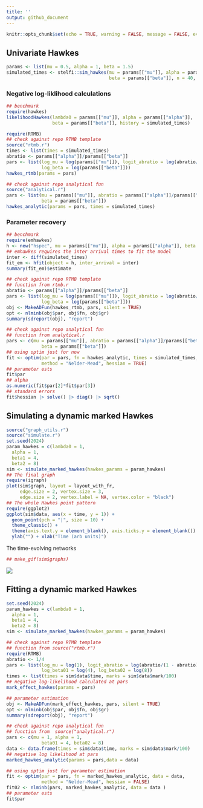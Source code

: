 ```yaml
---
title: ''
output: github_document
---
```


```r
knitr::opts_chunk$set(echo = TRUE, warning = FALSE, message = FALSE, eval = TRUE)
```

## Univariate Hawkes 

```r
params <- list(mu = 0.5, alpha = 1, beta = 1.5)
simulated_times <- stelfi::sim_hawkes(mu = params[["mu"]], alpha = params[["alpha"]], 
                                      beta = params[["beta"]], n = 40, seed = 654)
```

### Negative log-liklihood calculations

```r
## benchmark
require(hawkes)
likelihoodHawkes(lambda0 = params[["mu"]], alpha = params[["alpha"]], 
                 beta = params[["beta"]], history = simulated_times)
```

```r
require(RTMB)
## check against repo RTMB template
source("rtmb.r") 
times <- list(times = simulated_times)
abratio <- params[["alpha"]]/params[["beta"]]
pars <- list(log_mu = log(params[["mu"]]), logit_abratio = log(abratio/(1 - abratio)), 
             log_beta = log(params[["beta"]]))
hawkes_rtmb(params = pars)
```


```r
## check against repo analytical fun
source("analytical.r")
pars <- list(mu = params[["mu"]], abratio = params[["alpha"]]/params[["beta"]], 
             beta = params[["beta"]])
hawkes_analytic(params = pars, times = simulated_times)

```

### Parameter recovery

```r
## benchmark
require(emhawkes)
h <- new("hspec", mu = params[["mu"]], alpha = params[["alpha"]], beta = params[["beta"]])
## emhawkes requires the inter arrival times to fit the model
inter <- diff(simulated_times)
fit_em <- hfit(object = h, inter_arrival = inter)
summary(fit_em)$estimate
```
```r
## check against repo RTMB template
## function from rtmb.r
abratio <- params[["alpha"]]/params[["beta"]]
pars <- list(log_mu = log(params[["mu"]]), logit_abratio = log(abratio/(1 - abratio)), 
             log_beta = log(params[["beta"]]))
obj <- MakeADFun(hawkes_rtmb, pars, silent = TRUE)
opt <- nlminb(obj$par, obj$fn, obj$gr)
summary(sdreport(obj), "report")
```

```r
## check against repo analytical fun
## function from analytical.r
pars <- c(mu = params[["mu"]], abratio = params[["alpha"]]/params[["beta"]], 
             beta = params[["beta"]])
## using optim just for now
fit <- optim(par = pars, fn = hawkes_analytic, times = simulated_times, 
             method = "Nelder-Mead", hessian = TRUE)
## parameter ests
fit$par
## alpha
as.numeric(fit$par[2]*fit$par[3])
## standard errors
fit$hessian |> solve() |> diag() |> sqrt()
```


## Simulating a dynamic marked Hawkes

```r
source("graph_utils.r")
source("simulate.r")
set.seed(2024)
param_hawkes = c(lambda0 = 1,
  alpha = 1,
  beta1 = 4,
  beta2 = 8)
sim <- simulate_marked_hawkes(hawkes_params = param_hawkes)
## The final graph
require(igraph)
plot(sim$graph, layout = layout_with_fr, 
     edge.size = 2, vertex.size = 3, 
     edge.size = 2, vertex.label = NA, vertex.color = "black")
## The whole Hawkes point pattern
require(ggplot2)
ggplot(sim$data, aes(x = time, y = 1)) +
  geom_point(pch = "|", size = 10) +
  theme_classic() +
  theme(axis.text.y = element_blank(), axis.ticks.y = element_blank()) +
  ylab("") + xlab("Time (arb units)")
```

The time-evolving networks

```r
## make_gif(sim$graphs)
```

![](MY_GIF.gif)

## Fitting a dynamic marked Hawkes

```r
set.seed(2024)
param_hawkes = c(lambda0 = 1,
  alpha = 1,
  beta1 = 4,
  beta2 = 8)
sim <- simulate_marked_hawkes(hawkes_params = param_hawkes)
```

```r
## check against repo RTMB template
## function from source("rtmb.r")
require(RTMB)
abratio <- 1/4
pars <- list(log_mu = log(1), logit_abratio = log(abratio/(1 - abratio)), 
             log_beta01 = log(4), log_beta02 = log(8))
times <- list(times = sim$data$time, marks = sim$data$mark/100)
## negative log-likelihood calculated at pars
mark_effect_hawkes(params = pars)
```


```r
## parameter estimation
obj <- MakeADFun(mark_effect_hawkes, pars, silent = TRUE)
opt <- nlminb(obj$par, obj$fn, obj$gr)
summary(sdreport(obj), "report")
```


```r
## check against repo analytical fun
## function from  source("analytical.r")
pars <- c(mu = 1, alpha = 1, 
             beta01 = 4, beta02 = 8)
data <- data.frame(times = sim$data$time, marks = sim$data$mark/100)
## negative log likelihood at pars
marked_hawkes_analytic(params = pars,data = data)
```


```r
## using optim just for parameter estimation
fit <- optim(par = pars, fn = marked_hawkes_analytic, data = data, 
             method = "Nelder-Mead", hessian = FALSE)
fit02 <- nlminb(pars, marked_hawkes_analytic, data = data )
## parameter ests
fit$par
```
